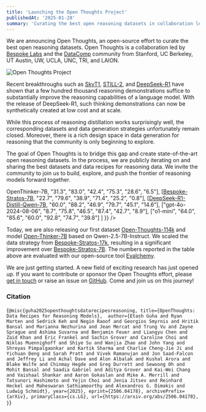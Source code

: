 ```yaml
---
title: 'Launching the Open Thoughts Project'
publishedAt: '2025-01-28'
summary: 'Curating the best open reasoning datasets in collaboration led by [bespokelabs](https://bespokelabs.ai/) and the [datacomp](https://www.datacomp.ai/) community.'
---
```

We are announcing Open Thoughts, an open-source effort to curate the best open reasoning datasets. Open Thoughts is a collaboration led by [Bespoke Labs](https://www.bespokelabs.ai/) and the [DataComp](https://www.datacomp.ai/) community from Stanford, UC Berkeley, UT Austin, UW, UCLA, UNC, TRI, and LAION. 

<div className="flex justify-center my-8">
  <Image
    src="/open_thoughts.png"
    alt="Open Thoughts Project"
    width={600}
    height={400}
    className="rounded-lg"
  />
</div>

Recent breakthroughs such as [SkyT1](https://novasky-ai.github.io/posts/sky-t1/), [STILL-2](https://arxiv.org/abs/2412.09413), and [DeepSeek-R1](https://github.com/deepseek-ai/DeepSeek-R1) have shown that a few hundred thousand reasoning demonstrations suffice to substantially improve the reasoning capabilities of a language model. With the release of DeepSeek-R1, such thinking demonstrations can now be synthetically created at low cost and at scale.

While this process of reasoning distillation works surprisingly well, the corresponding datasets and data generation strategies unfortunately remain closed. Moreover, there is a rich design space in data generation for reasoning that the community is only beginning to explore.

The goal of Open Thoughts is to bridge this gap and create state-of-the-art open reasoning datasets. In the process, we are publicly iterating on and sharing the best datasets and data recipes for reasoning data. We invite the community to join us to build, explore, and push the frontier of reasoning models forward together. 

<Table
  data={{
    headers: [
      "Model",
      "AIME24",
      "MATH500",
      "GPQA-D",
      "LCB Easy",
      "LCB Med",
      "LCB Hard"
    ],
    rows: [
      [<a href="https://huggingface.co/open-thoughts/OpenThinker-7B">OpenThinker-7B</a>, "31.3", "83.0", "42.4", "75.3", "28.6", "6.5"],
      [<a href="https://huggingface.co/bespokelabs/Bespoke-Stratos-7B">Bespoke-Stratos-7B</a>, "22.7", "79.6", "38.9", "71.4", "25.2", "0.8"],
      [<a href="https://huggingface.co/deepseek-ai/DeepSeek-R1-Distill-Qwen-7B">DeepSeek-R1-Distill-Qwen-7B</a>, "60.0", "88.2", "46.9", "79.7", "45.1", "14.6"],
      ["gpt-4o-2024-08-06", "8.7", "75.8", "46.5", "87.4", "42.7", "8.9"],
      ["o1-mini", "64.0", "85.6", "60.0", "92.8", "74.7", "39.8"]
    ]
  }}
/>

Today, we are also releasing our first dataset [Open-Thoughts-114k](https://huggingface.co/datasets/open-thoughts/open-thoughts-114k) and model [Open-Thinker-7B](https://huggingface.co/open-thoughts/OpenThinker-7B) based on Qwen-2.5-7B-Instruct. We scaled the data strategy from [Bespoke-Stratos-17k](https://huggingface.co/datasets/bespokelabs/bespoke-stratos-17k), resulting in a significant improvement over [Bespoke-Stratos-7B](https://huggingface.co/bespokelabs/bespoke-stratos-7B). The numbers reported in the table above are evaluated with our open-source tool [Evalchemy](https://github.com/mlfoundations/evalchemy). 


We are just getting started. A new field of exciting research has just opened up. If you want to contribute or sponsor the Open Thoughts effort, please [get in touch](mailto:hello@open-thoughts.ai) or raise an issue on [GitHub](https://github.com/open-thoughts/open-thoughts). Come and join us on this journey!

### Citation
<Citation>{`@misc{guha2025openthoughtsdatarecipesreasoning,
      title={OpenThoughts: Data Recipes for Reasoning Models}, 
      author={Etash Guha and Ryan Marten and Sedrick Keh and Negin Raoof and Georgios Smyrnis and Hritik Bansal and Marianna Nezhurina and Jean Mercat and Trung Vu and Zayne Sprague and Ashima Suvarna and Benjamin Feuer and Liangyu Chen and Zaid Khan and Eric Frankel and Sachin Grover and Caroline Choi and Niklas Muennighoff and Shiye Su and Wanjia Zhao and John Yang and Shreyas Pimpalgaonkar and Kartik Sharma and Charlie Cheng-Jie Ji and Yichuan Deng and Sarah Pratt and Vivek Ramanujan and Jon Saad-Falcon and Jeffrey Li and Achal Dave and Alon Albalak and Kushal Arora and Blake Wulfe and Chinmay Hegde and Greg Durrett and Sewoong Oh and Mohit Bansal and Saadia Gabriel and Aditya Grover and Kai-Wei Chang and Vaishaal Shankar and Aaron Gokaslan and Mike A. Merrill and Tatsunori Hashimoto and Yejin Choi and Jenia Jitsev and Reinhard Heckel and Maheswaran Sathiamoorthy and Alexandros G. Dimakis and Ludwig Schmidt},
      year={2025},
      eprint={2506.04178},
      archivePrefix={arXiv},
      primaryClass={cs.LG},
      url={https://arxiv.org/abs/2506.04178}, 
}`}</Citation>
